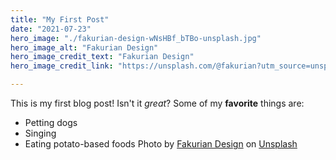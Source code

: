 ```yaml
---
title: "My First Post"
date: "2021-07-23"
hero_image: "./fakurian-design-wNsHBf_bTBo-unsplash.jpg"
hero_image_alt: "Fakurian Design"
hero_image_credit_text: "Fakurian Design"
hero_image_credit_link: "https://unsplash.com/@fakurian?utm_source=unsplash&utm_medium=referral&utm_content=creditCopyText"

---
```

This is my first blog post! Isn't it *great*?
Some of my **favorite** things are:
* Petting dogs
* Singing
* Eating potato-based foods
Photo by <a href="https://unsplash.com/@fakurian?utm_source=unsplash&utm_medium=referral&utm_content=creditCopyText">Fakurian Design</a> on <a href="https://unsplash.com/t/technology?utm_source=unsplash&utm_medium=referral&utm_content=creditCopyText">Unsplash</a>
  
